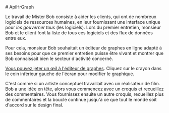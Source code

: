 <div>
# ApiHrGraph

Le travail de Mister Bob consiste à aider les clients, qui ont de nombreux logiciels
de ressources humaines, en leur fournissant une interface unique pour
_les gouverner tous_ (les logiciels).
Lors du premier entretien, monsieur Bob et le client font la liste de tous
ces logiciels et des flux de données entre eux.

Pour cela, monsieur Bob souhaitait un éditeur de graphes en ligne
adapté à ses besoins pour que ce premier entretien puisse être vivant
et montrer que Bob connaissait bien le secteur d'activité concerné.

[Vous pouvez jeter un œil à l'éditeur de graphes](apps/apihr-graph).
Cliquez sur le crayon dans le coin inférieur gauche de l'écran pour modifier le graphique.

C'est comme si un artiste conceptuel travaillait avec un réalisateur de film.
Bob a une idée en tête, alors vous commencez avec un croquis et recueillez
des commentaires. Vous fournissez ensuite un autre croquis,
recueillez plus de commentaires et la boucle continue jusqu'à ce que
tout le monde soit d'accord sur le design final.

</div>
